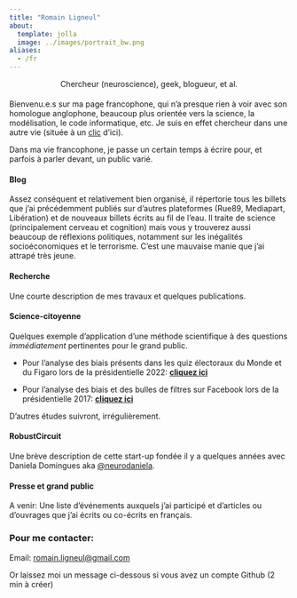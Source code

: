 ```yaml
---
title: "Romain Ligneul"
about:
  template: jolla
  image: ../images/portrait_bw.png
aliases:
  - /fr
---
```


::: {#centered .h4 style="text-align: center; margin-top:0.5rem; margin-bottom:1.2rem"}
Chercheur (neuroscience), geek, blogueur, et al.
:::


Bienvenu.e.s sur ma page francophone, qui n'a presque rien à voir avec son homologue anglophone, beaucoup plus orientée vers la science, la modélisation, le code informatique, etc. Je suis en effet chercheur dans une autre vie (située à un [clic](./enà){target="_blank"} d'ici).

Dans ma vie francophone, je passe un certain temps à écrire pour, et parfois à parler devant, un public varié.

#### Blog

Assez conséquent et relativement bien organisé, il répertorie tous les billets que j'ai précédemment publiés sur d'autres plateformes (Rue89, Mediapart, Libération) et de nouveaux billets écrits au fil de l'eau. Il traite de science (principalement cerveau et cognition) mais vous y trouverez aussi beaucoup de réflexions politiques, notamment sur les inégalités socioéconomiques et le terrorisme. C'est une mauvaise manie que j'ai attrapé très jeune.

#### Recherche

Une courte description de mes travaux et quelques publications.

#### Science-citoyenne

Quelques exemple d'application d'une méthode scientifique à des questions *immédiatement* pertinentes pour le grand public.

-   Pour l'analyse des biais présents dans les quiz électoraux du Monde et du Figaro lors de la présidentielle 2022: [**cliquez ici**](/fr/science-citoyenne/quiz_elections)

-   Pour l'analyse des biais et des bulles de filtres sur Facebook lors de la présidentielle 2017: [**cliquez ici**](/fr/science-citoyenne/biais_réseaux)

D'autres études suivront, irrégulièrement.

#### RobustCircuit

Une brève description de cette start-up fondée il y a quelques années avec Daniela Domingues aka [\@neurodaniela](https://x.com/neurodaniela).

#### Presse et grand public

::: callout-note
A venir: Une liste d'événements auxquels j'ai participé et d'articles ou d'ouvrages que j'ai écrits ou co-écrits en français.
:::

### Pour me contacter:

Email: [romain.ligneul@gmail.com](mailto:romain.ligneul@gmail.com)

Or laissez moi un message ci-dessous si vous avez un compte Github (2 min à créer)

<script src="https://giscus.app/client.js"
        data-repo="romainligneul/giscus-comments"
        data-repo-id="R_kgDOMSMTIw"
        data-category="Comments OtherFR"
        data-category-id="DIC_kwDOMSMTI84Cgltq"
        data-mapping="pathname"
        data-strict="0"
        data-reactions-enabled="1"
        data-emit-metadata="0"
        data-input-position="top"
        data-theme="preferred_color_scheme"
        data-lang="en"
        crossorigin="anonymous"
        async>
</script>